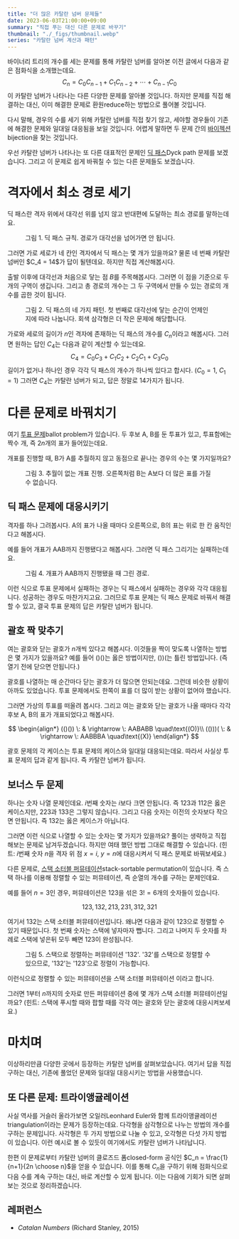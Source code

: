 ```yaml
---
title: "더 많은 카탈란 넘버 문제들"
date: 2023-06-03T21:00:00+09:00
summary: "직접 푸는 대신 다른 문제로 바꾸기"
thumbnail: "./_figs/thumbnail.webp"
series: "카탈란 넘버 계산과 패턴"
---
```






바이너리 트리의 개수를 세는 문제를 통해 카탈란 넘버를 알아본 <PostLink href="/2023/06/02/01">이전 글</PostLink>에서 다음과 같은 점화식을 소개했는데요.
$$
C_n = C_0 C_{n-1} + C_1 C_{n-2} + \cdots + C_{n-1} C_0
$$
이 카탈란 넘버가 나타나는 다른 다양한 문제를 알아볼 것입니다.
하지만 문제를 직접 해결하는 대신, 이미 해결한 문제로 환원<L>reduce</L>하는 방법으로 풀어볼 것입니다.

다시 말해, 경우의 수를 세기 위해 카탈란 넘버를 직접 찾기 않고, 세야할 경우들이 기존에 해결한 문제와 일대일 대응됨을 보일 것입니다.
어렵게 말하면 두 문제 간의 [바이젝션][wiki-bijection]<L>bijection</L>을 찾는 것입니다.

[wiki-bijection]: https://en.wikipedia.org/wiki/Bijection

우선 카탈란 넘버가 나타나는 또 다른 대표적인 문제인 [딕 패스][wolfram-dyck-path]<L>Dyck path</L> 문제를 보겠습니다.
그리고 이 문제로 쉽게 바꿔칠 수 있는 다른 문제들도 보겠습니다.

[wolfram-dyck-path]: https://mathworld.wolfram.com/DyckPath.html



# 격자에서 최소 경로 세기

딕 패스란 격자 위에서 대각선 위를 넘지 않고 반대편에 도달하는 최소 경로를 말하는데요.
<Figure src={fig1} alt="Dyck path">
  <FigureCaption slot="caption">그림 1. 딕 패스 규칙. 경로가 대각선을 넘어가면 안 됩니다.</FigureCaption>
</Figure>
그러면 가로 세로가 네 칸인 격자에서 딕 패스는 몇 개가 있을까요?
물론 네 번째 카탈란 넘버인 $C_4 = 14$가 답이 될텐데요.
하지만 직접 계산해봅시다.

출발 이후에 대각선과 처음으로 닿는 점 $B$를 주목해봅시다.
그러면 이 점을 기준으로 두 개의 구역이 생깁니다.
그리고 총 경로의 개수는 그 두 구역에서 만들 수 있는 경로의 개수를 곱한 것이 됩니다.
<Figure src={fig2} alt="Dyck path with cases">
  <FigureCaption slot="caption">그림 2. 딕 패스의 네 가지 패턴. 첫 번째로 대각선에 닿는 순간이 언제인지에 따라 나눕니다. 회색 삼각형은 더 작은 문제에 해당합니다.</FigureCaption>
</Figure>

가로와 세로의 길이가 $n$인 격자에 존재하는 딕 패스의 개수를 $C_n$이라고 해봅시다.
그러면 원하는 답인 $C_4$는 다음과 같이 계산할 수 있는데요.
$$
C_4 = C_0 C_3 + C_1 C_2 + C_2 C_1 + C_3 C_0
$$
길이가 없거나 하나인 경우 각각 딕 패스의 개수가 하나씩 있다고 합시다.
($C_0 = 1$, $C_1 = 1$)
그러면 $C_4$는 카탈란 넘버가 되고, 답은 정말로 14가지가 됩니다.



# 다른 문제로 바꿔치기

여기 [투표 문제][wolfram-ballot-prob]<L>ballot problem</L>가 있습니다.
두 후보 A, B를 둔 투표가 있고, 투표함에는 짝수 개, 즉 $2n$개의 표가 들어있는데요.

개표를 진행할 때, B가 A를 추월하지 않고 동점으로 끝나는 경우의 수는 몇 가지일까요?
<Figure src={fig3} alt="Ballot problem rule">
  <FigureCaption slot="caption">그림 3. 추월이 없는 개표 진행. 오른쪽처럼 B는 A보다 더 많은 표를 가질 수 없습니다.</FigureCaption>
</Figure>

## 딕 패스 문제에 대응시키기

격자를 하나 그려봅시다.
A의 표가 나올 때마다 오른쪽으로, B의 표는 위로 한 칸 움직인다고 해봅시다.

예를 들어 개표가 AAB까지 진행됐다고 해봅시다.
그러면 딕 패스 그리기는 실패하는데요.
<Figure src={fig4} alt="Ballot as Dyck path">
  <FigureCaption slot="caption">그림 4. 개표가 AAB까지 진행됐을 때 그린 경로.</FigureCaption>
</Figure>

이런 식으로 투표 문제에서 실패하는 경우는 딕 패스에서 실패하는 경우와 각각 대응됩니다.
성공하는 경우도 마찬가지고요.
그러므로 투표 문제는 딕 패스 문제로 바꿔서 해결할 수 있고, 결국 투표 문제의 답은 카탈란 넘버가 됩니다.

[wolfram-ballot-prob]: https://mathworld.wolfram.com/BallotProblem.html

## 괄호 짝 맞추기

여는 괄호와 닫는 괄호가 $n$개씩 있다고 해봅시다.
이것들을 짝이 맞도록 나열하는 방법은 몇 가지가 있을까요?
예를 들어 $()()$는 옳은 방법이지만, $())($는 틀린 방법입니다.
(즉 열기 전에 닫으면 안됩니다.)

괄호를 나열하는 매 순간마다 닫는 괄호가 더 많으면 안되는데요.
그런데 비슷한 상황이 아까도 있었습니다.
투표 문제에서도 한쪽이 표를 더 많이 받는 상황이 없어야 했습니다.

그러면 가상의 투표를 떠올려 봅시다.
그리고 여는 괄호와 닫는 괄호가 나올 때마다 각각 후보 A, B의 표가 개표되었다고 해봅시다.

$$
\begin{align*}
  (()()) \: & \rightarrow \: AABABB \quad\text{(O)}\\
  (()))( \: & \rightarrow \: AABBBA \quad\text{(X)}
\end{align*}
$$

괄호 문제의 각 케이스는 투표 문제의 케이스와 일대일 대응되는데요.
따라서 사실상 투표 문제의 답과 같게 됩니다.
즉 카탈란 넘버가 됩니다.

## 보너스 두 문제

하나는 숫자 나열 문제인데요.
$i$번째 숫자는 $i$보다 크면 안됩니다.
즉 $123$과 $112$은 옳은 케이스지만, $223$과 $133$은 그렇지 않습니다.
그리고 다음 숫자는 이전의 숫자보다 작으면 안됩니다.
즉 $132$는 옳은 케이스가 아닙니다.

그러면 이런 식으로 나열할 수 있는 숫자는 몇 가지가 있을까요?
풀이는 생략하고 직접 해보는 문제로 남겨두겠습니다.
하지만 여태 했던 방법 그대로 해결할 수 있습니다.
(힌트: $i$번째 숫자 $n$을 격자 위 점 $x=i$, $y=n$에 대응시켜서 딕 패스 문제로 바꿔보세요.)

다른 문제로, [스택 소터블 퍼뮤테이션][wiki-ssp]<L>stack-sortable permutation</L>이 있습니다.
즉 스택 하나를 이용해 정렬할 수 있는 퍼뮤테이션, 즉 순열의 개수를 구하는 문제인데요.

예를 들어 $n=3$인 경우, 퍼뮤테이션은 $123$을 섞은 $3!=6$개의 숫자들이 있습니다.

$$
123, 132, 213, 231, 312, 321
$$

여기서 $132$는 스택 소터블 퍼뮤테이션입니다.
왜냐면 다음과 같이 $123$으로 정렬할 수 있기 때문입니다.
첫 번째 숫자는 스택에 넣자마자 뺍니다.
그리고 나머지 두 숫자를 차례로 스택에 넣은뒤 모두 빼면 $123$이 완성됩니다.
<Figure src={fig5} alt="Stack sortable permutation">
  <FigureCaption slot="caption">그림 5. 스택으로 정렬하는 퍼뮤테이션 '132'. '32'를 스택으로 정렬할 수 있으므로, '132'는 '123'으로 정렬이 가능합니다.</FigureCaption>
</Figure>
이런식으로 정렬할 수 있는 퍼뮤테이션을 스택 소터블 퍼뮤테이션 이라고 합니다.

그러면 $1$부터 $n$까지의 숫자로 만든 퍼뮤테이션 중에 몇 개가 스택 소터블 퍼뮤테이션일까요?
(힌트: 스택에 푸시할 때와 팝할 때를 각각 여는 괄호와 닫는 괄호에 대응시켜보세요.)

[wiki-ssp]: https://en.wikipedia.org/wiki/Stack-sortable_permutation


# 마치며

이상하리만큼 다양한 곳에서 등장하는 카탈란 넘버를 살펴보았습니다.
여기서 답을 직접 구하는 대신, 기존에 풀었던 문제와 일대일 대응시키는 방법을 사용했습니다.

## 또 다른 문제: 트라이앵귤레이션

사실 역사를 거슬러 올라가보면 오일러<L>Leonhard Euler</L>와 함께 트라이앵귤레이션<L>triangulation</L>이라는 문제가 등장하는데요.
다각형을 삼각형으로 나누는 방법의 개수를 구하는 문제입니다.
사각형은 두 가지 방법으로 나눌 수 있고, 오각형은 다섯 가지 방법이 있습니다.
이런 예시로 볼 수 있듯이 여기에서도 카탈란 넘버가 나타납니다.

한편 이 문제로부터 카탈란 넘버의 클로즈드 폼<L>closed-form</L> 공식인 $C_n = \frac{1}{n+1}{2n \choose n}$을 얻을 수 있습니다.
이를 통해 $C_n$을 구하기 위해 점화식으로 다음 수를 계속 구하는 대신, 바로 계산할 수 있게 됩니다.
이는 다음에 기회가 되면 살펴보는 것으로 정리하겠습니다.

## 레퍼런스

- *Catalan Numbers* (Richard Stanley, 2015)
